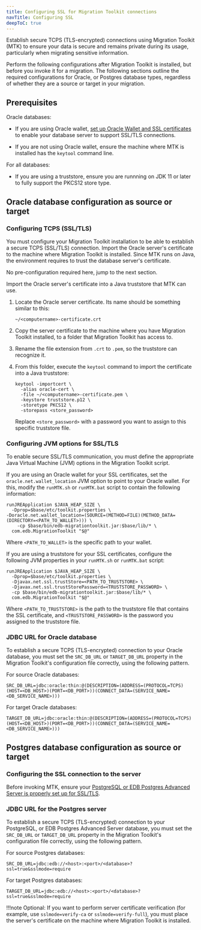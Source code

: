 ```yaml
---
title: Configuring SSL for Migration Toolkit connections
navTitle: Configuring SSL  
deepToC: true
---
```


Establish secure TCPS (TLS-encrypted) connections using Migration Toolkit (MTK) to ensure your data is secure and remains private during its usage, particularly when migrating sensitive information. 

Perform the following configurations after Migration Toolkit is installed, but before you invoke it for a migration. The following sections outline the required configurations for Oracle, or Postgres database types, regardless of whether they are a source or target in your migration.

## Prerequisites

Oracle databases:

- If you are using Oracle wallet, [set up Oracle Wallet and SSL certificates](https://oracle-base.com/articles/misc/configure-tcpip-with-ssl-and-tls-for-database-connections) to enable your database server to support SSL/TLS connections.

- If you are not using Oracle wallet, ensure the machine where MTK is installed has the `keytool` command line.

For all databases:

- If you are using a truststore, ensure you are runnning on JDK 11 or later to fully support the PKCS12 store type.

## Oracle database configuration as source or target

### Configuring TCPS (SSL/TLS) 

You must configure your Migration Toolkit installation to be able to establish a secure TCPS (SSL/TLS) connection. Import the Oracle server's certificate to the machine where Migration Toolkit is installed. Since MTK runs on Java, the environment requires to trust the database server's certificate.

<TabContainer syncKey="ssl">
<Tab title="Using Oracle wallet">

No pre-configuration required here, jump to the next section.

</Tab>

<Tab title="Using Truststore">

Import the Oracle server's certificate into a Java truststore that MTK can use.

1.  Locate the Oracle server certificate. Its name should be something similar to this: 

    ```
    ~/<computername>-certificate.crt
    ```

1.  Copy the server certificate to the machine where you have Migration Toolkit installed, to a folder that Migration Toolkit has access to. 

1.  Rename the file extension from `.crt` to `.pem`, so the truststore can recognize it. 

1.  From this folder, execute the `keytool` command to import the certificate into a Java truststore: 

    ```
    keytool -importcert \
      -alias oracle-cert \
      -file ~/<computername>-certificate.pem \
      -keystore truststore.p12 \
      -storetype PKCS12 \
      -storepass <store_password>
    ```
    
    Replace `<store_password>` with a password you want to assign to this specific truststore file.

</Tab>
</TabContainer>

### Configuring JVM options for SSL/TLS

To enable secure SSL/TLS communication, you must define the appropriate Java Virtual Machine (JVM) options in the Migration Toolkit script.

<TabContainer syncKey="ssl">
<Tab title="Using Oracle wallet">

If you are using an Oracle wallet for your SSL certificates, set the `oracle.net.wallet_location` JVM option to point to your Oracle wallet. For this, modify the `runMTK.sh` or `runMTK.bat` script to contain the following information:

```
runJREApplication $JAVA_HEAP_SIZE \
  -Dprop=$base/etc/toolkit.properties \
-Doracle.net.wallet_location=(SOURCE=(METHOD=FILE)(METHOD_DATA=(DIRECTORY=<PATH_TO_WALLET>))) \
    -cp $base/bin/edb-migrationtoolkit.jar:$base/lib/* \
  com.edb.MigrationToolkit "$@"
```

Where `<PATH_TO_WALLET>` is the specific path to your wallet. 

</Tab>

<Tab title="Using Truststore">

If you are using a truststore for your SSL certificates, configure the following JVM properties in your `runMTK.sh` or `runMTK.bat` script: 

```
runJREApplication $JAVA_HEAP_SIZE \
  -Dprop=$base/etc/toolkit.properties \
  -Djavax.net.ssl.trustStore=<PATH_TO_TRUSTSTORE> \
  -Djavax.net.ssl.trustStorePassword=<TRUSTSTORE_PASSWORD> \
  -cp $base/bin/edb-migrationtoolkit.jar:$base/lib/* \
  com.edb.MigrationToolkit "$@"
```

Where `<PATH_TO_TRUSTSTORE>` is the path to the truststore file that contains the SSL certificate, and `<TRUSTSTORE_PASSWORD>` is the password you assigned to the truststore file. 

</Tab>
</TabContainer>

### JDBC URL for Oracle database 

To establish a secure TCPS (TLS-encrypted) connection to your Oracle database, you must set the `SRC_DB_URL` or `TARGET_DB_URL` property in the Migration Toolkit's configuration file correctly, using the following pattern. 

For source Oracle databases:

```
SRC_DB_URL=jdbc:oracle:thin:@(DESCRIPTION=(ADDRESS=(PROTOCOL=TCPS)(HOST=<DB_HOST>)(PORT=<DB_PORT>))(CONNECT_DATA=(SERVICE_NAME=<DB_SERVICE_NAME>)))
```

For target Oracle databases:

```
TARGET_DB_URL=jdbc:oracle:thin:@(DESCRIPTION=(ADDRESS=(PROTOCOL=TCPS)(HOST=<DB_HOST>)(PORT=<DB_PORT>))(CONNECT_DATA=(SERVICE_NAME=<DB_SERVICE_NAME>)))
```

## Postgres database configuration as source or target

### Configuring the SSL connection to the server 

Before invoking MTK, ensure your [PostgreSQL or EDB Postgres Advanced Server is properly set up for SSL/TLS](https://www.enterprisedb.com/postgres-tutorials/how-enable-ssl-authentication-edb-postgres-advanced-server).

### JDBC URL for the Postgres server 

To establish a secure TCPS (TLS-encrypted) connection to your PostgreSQL, or EDB Postgres Advanced Server database, you must set the `SRC_DB_URL` or `TARGET_DB_URL` property in the Migration Toolkit's configuration file correctly, using the following pattern.

For source Postgres databases:

```
SRC_DB_URL=jdbc:edb://<host>:<port>/<database>?ssl=true&sslmode=require
```

For target Postgres databases:

```
TARGET_DB_URL=jdbc:edb://<host>:<port>/<database>?ssl=true&sslmode=require
```

!!!note 
   Optional: If you want to perform server certificate verification (for example, use `sslmode=verify-ca` or `sslmode=verify-full`), you must place the server's certificate on the machine where Migration Toolkit is installed.
